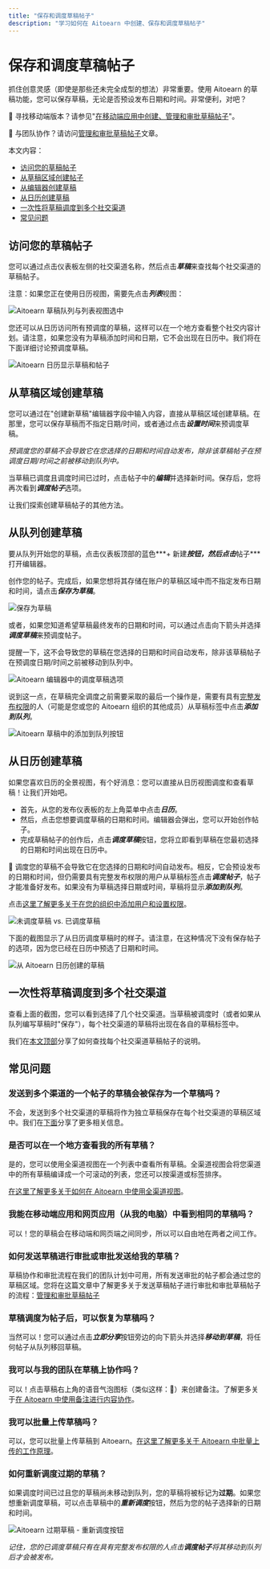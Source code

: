 ```yaml
---
title: "保存和调度草稿帖子"
description: "学习如何在 Aitoearn 中创建、保存和调度草稿帖子"
---
```


<UpdatedAt />


# 保存和调度草稿帖子

抓住创意灵感（即使是那些还未完全成型的想法）非常重要。使用 Aitoearn 的草稿功能，您可以保存草稿，无论是否预设发布日期和时间。非常便利，对吧？

📝 寻找移动端版本？请参见"[在移动端应用中创建、管理和审批草稿帖子](https://aitoearn.helpscoutdocs.com/article/633-creating-managing-and-approving-draft-posts-in-the-mobile-app)"。

📝 与团队协作？请访问[管理和审批草稿帖子](https://aitoearn.helpscoutdocs.com/article/665-managing-and-approving-draft-posts)文章。

本文内容：
- [访问您的草稿帖子](#accessing-drafts)
- [从草稿区域创建帖子](#creating-from-drafts)
- [从编辑器创建草稿](#creating-from-composer)
- [从日历创建草稿](#creating-from-calendar)
- [一次性将草稿调度到多个社交渠道](#scheduling-multiple)
- [常见问题](#faq)

## 访问您的草稿帖子

您可以通过点击仪表板左侧的社交渠道名称，然后点击***草稿***来查找每个社交渠道的草稿帖子。

注意：如果您正在使用日历视图，需要先点击***列表***视图：

![Aitoearn 草稿队列与列表视图选中](//d33v4339jhl8k0.cloudfront.net/docs/assets/64cb6cf86d4a3e191f237e66/images/673fb397268fb643f63a5e20/file-mSgr8HsN7M.jpg)

您还可以从日历访问所有预调度的草稿，这样可以在一个地方查看整个社交内容计划。请注意，如果您没有为草稿添加时间和日期，它不会出现在日历中。我们将在下面详细讨论预调度草稿。

![Aitoearn 日历显示草稿和帖子](//d33v4339jhl8k0.cloudfront.net/docs/assets/64cb6cf86d4a3e191f237e66/images/66b651468919a15d1b1d2a41/file-QbeEOJATtR.jpg)

## 从草稿区域创建草稿

您可以通过在"创建新草稿"编辑器字段中输入内容，直接从草稿区域创建草稿。在那里，您可以保存草稿而不指定日期/时间，或者通过点击***设置时间***来预调度草稿。

*预调度您的草稿不会导致它在您选择的日期和时间自动发布，除非该草稿帖子在预调度日期/时间之前被移动到队列中。*

当草稿已调度且调度时间已过时，点击帖子中的***编辑***并选择新时间。保存后，您将再次看到***调度帖子***选项。

让我们探索创建草稿帖子的其他方法。

## 从队列创建草稿

要从队列开始您的草稿，点击仪表板顶部的蓝色***+ 新建***按钮，然后点击***帖子***打开编辑器。

创作您的帖子。完成后，如果您想将其存储在账户的草稿区域中而不指定发布日期和时间，请点击***保存为草稿***。

![保存为草稿](//d33v4339jhl8k0.cloudfront.net/docs/assets/64cb6cf86d4a3e191f237e66/images/66b65252067e9c553dc8258e/file-NBgel16XEX.jpg)

或者，如果您知道希望草稿最终发布的日期和时间，可以通过点击向下箭头并选择***调度草稿***来预调度帖子。

提醒一下，这不会导致您的草稿在您选择的日期和时间自动发布，除非该草稿帖子在预调度日期/时间之前被移动到队列中。

![Aitoearn 编辑器中的调度草稿选项](//d33v4339jhl8k0.cloudfront.net/docs/assets/64cb6cf86d4a3e191f237e66/images/66b6529e65e01777a9333645/file-eGtLPVKLCw.jpg)

说到这一点，在草稿完全调度之前需要采取的最后一个操作是，需要有具有[完整发布权限](https://aitoearn.helpscoutdocs.com/article/670-adding-users-and-setting-up-permissions-in-your-organization#h_01EJGFT20P5NVRX8N5QNMNNPHC)的人（可能是您或您的 Aitoearn 组织的其他成员）从草稿标签中点击***添加到队列***。

![Aitoearn 草稿中的添加到队列按钮](//d33v4339jhl8k0.cloudfront.net/docs/assets/64cb6cf86d4a3e191f237e66/images/66b65384067e9c553dc8258f/file-KSHOib426v.jpg)

## 从日历创建草稿

如果您喜欢日历的全景视图，有个好消息：您可以直接从日历视图调度和查看草稿！让我们开始吧。

- 首先，从您的发布仪表板的左上角菜单中点击***日历***。
- 然后，点击您想要调度草稿的日期和时间。编辑器会弹出，您可以开始创作帖子。
- 完成草稿帖子的创作后，点击***调度草稿***按钮，您将立即看到草稿在您最初选择的日期和时间出现在日历中。

📝 调度您的草稿不会导致它在您选择的日期和时间自动发布。相反，它会预设发布的日期和时间，但仍需要具有完整发布权限的用户从草稿标签点击***调度帖子***，帖子才能准备好发布。如果没有为草稿选择日期或时间，草稿将显示***添加到队列***。

点击[这里了解更多关于在您的组织中添加用户和设置权限](https://aitoearn.helpscoutdocs.com/article/670-adding-users-and-setting-up-permissions-in-your-organization)。

![未调度草稿 vs. 已调度草稿](//d33v4339jhl8k0.cloudfront.net/docs/assets/64cb6cf86d4a3e191f237e66/images/67a4e2dd9e3e5b0d6b018301/file-AkEJwBGuV4.jpg)

下面的截图显示了从日历调度草稿时的样子。请注意，在这种情况下没有保存帖子的选项，因为您已经在日历中预选了日期和时间。

![从 Aitoearn 日历创建的草稿](//d33v4339jhl8k0.cloudfront.net/docs/assets/64cb6cf86d4a3e191f237e66/images/66b6547148915f570c6a9320/file-2tZfqiSTVo.jpg)

## 一次性将草稿调度到多个社交渠道

查看上面的截图，您可以看到选择了几个社交渠道。当草稿被调度时（或者如果从队列编写草稿时"保存"），每个社交渠道的草稿将出现在各自的草稿标签中。

我们在[本文顶部](#accessing-drafts)分享了如何查找每个社交渠道草稿帖子的说明。

## 常见问题

### 发送到多个渠道的一个帖子的草稿会被保存为一个草稿吗？

不会，发送到多个社交渠道的草稿将作为独立草稿保存在每个社交渠道的草稿区域中。我们在[下面](#scheduling-multiple)分享了更多相关信息。

### 是否可以在一个地方查看我的所有草稿？

是的，您可以使用全渠道视图在一个列表中查看所有草稿。全渠道视图会将您渠道中的所有草稿编译成一个可滚动的列表，您还可以按渠道或标签排序。

[在这里了解更多关于如何在 Aitoearn 中使用全渠道视图](https://support.aitoearn.com//support.aitoearn.com/article/861-how-to-use-the-all-channels-view-in-aitoearn)。

### 我能在移动端应用和网页应用（从我的电脑）中看到相同的草稿吗？

可以！您的草稿会在移动端和网页端之间同步，所以可以自由地在两者之间工作。

### 如何发送草稿进行审批或审批发送给我的草稿？

草稿协作和审批流程在我们的团队计划中可用，所有发送审批的帖子都会通过您的草稿区域。您将在这篇文章中了解更多关于发送草稿帖子进行审批和审批草稿帖子的流程：[管理和审批草稿帖子](https://aitoearn.helpscoutdocs.com/article/665-managing-and-approving-draft-posts)

### 草稿调度为帖子后，可以恢复为草稿吗？

当然可以！您可以通过点击***立即分享***按钮旁边的向下箭头并选择***移动到草稿***，将任何帖子从队列移回草稿。

### 我可以与我的团队在草稿上协作吗？

可以！点击草稿右上角的语音气泡图标（类似这样：💬）来创建备注。了解更多关于[在 Aitoearn 中使用备注进行内容协作](https://support.aitoearn.com//support.aitoearn.com/article/675-collaborating-on-content-with-notes)。

### 我可以批量上传草稿吗？

可以，您可以批量上传草稿到 Aitoearn。[在这里了解更多关于 Aitoearn 中批量上传的工作原理](https://support.aitoearn.com//support.aitoearn.com/article/926-how-to-upload-posts-in-bulk-to-aitoearn)。

### 如何重新调度过期的草稿？

如果调度时间已过且您的草稿尚未移动到队列，您的草稿将被标记为**过期**。如果您想重新调度草稿，可以点击草稿中的***重新调度***按钮，然后为您的帖子选择新的日期和时间。

![Aitoearn 过期草稿 - 重新调度按钮](//d33v4339jhl8k0.cloudfront.net/docs/assets/64cb6cf86d4a3e191f237e66/images/67a4e0b09e3e5b0d6b0182ee/file-B76NRdN7pt.jpg)

*记住，您的已调度草稿只有在具有完整发布权限的人点击**调度帖子**将其移动到队列后才会被发布。*
